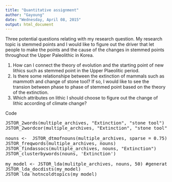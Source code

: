 ```yaml
---
title: "Quantitative assignment"
author: "Gayoung"
date: "Wednesday, April 08, 2015"
output: html_document
---
```


Three potential questions relating with my research question. My research topic is stemmed points and I would like to figure out the driver that let people to make the points and the cause of the changes in stemmed points throughout the Upper Paleolithic in Korea. 

1. How can I connect the theory of evolution and the starting point of new lithics such as stemmed point in the Upper Plaeolitic period.
2. Is there some relationshipe between the extinction of mammals such as mammoth and change of stone tool? If so, I would like to see the transion between phase to phase of stemmed point based on the theory of the extinction.
3. Which attributes on lithic I should choose to figure out the change of lithic according of climate change?

Code

<pre code>
JSTOR_2words(multiple_archives, "Extinction", "stone tool")
JSTOR_2wordcor(multiple_archives, "Extinction", "stone tool")

nouns <-  JSTOR_dtmofnouns(multiple_archives, sparse = 0.75) #create corpus of nouns
JSTOR_freqwords(multiple_archives, nouns)
JSTOR_findassocs(multiple_archives, nouns, "Extinction")
JSTOR_clusterbywords(nouns, 'Extinction')

my_model <- JSTOR_lda(mulitple_archives, nouns, 50) #generate topic model
JSTOR_lda_docdists(my_model)
JSTOR_lda_hotncoldtopics(my_model)
</pre code>